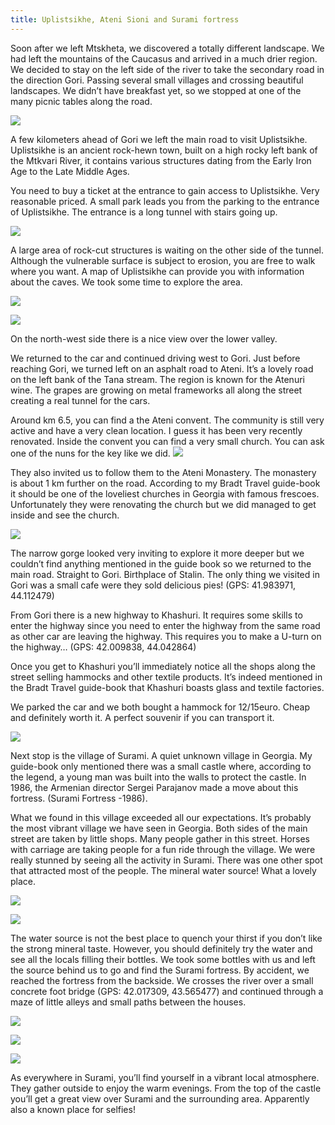 ```yaml
---
title: Uplistsikhe, Ateni Sioni and Surami fortress
---
```


Soon after we left Mtskheta, we discovered a totally different landscape. We had left the mountains of the Caucasus and arrived in a much drier region. We decided to stay on the left side of the river to take the secondary road in the direction Gori. Passing several small villages and crossing beautiful landscapes. We didn’t have breakfast yet, so we stopped at one of the many picnic tables along the road.


<Image
    src='images/DSC_1544.jpg'
/>

A few kilometers ahead of Gori we left the main road to visit Uplistsikhe. Uplistsikhe is an ancient rock-hewn town, built on a high rocky left bank of the Mtkvari River, it contains various structures dating from the Early Iron Age to the Late Middle Ages.

You need to buy a ticket at the entrance to gain access to Uplistsikhe. Very reasonable priced. A small park leads you from the parking to the entrance of Uplistsikhe. The entrance is a long tunnel with stairs going up.


<Image
    src='images/DSC_1549.jpg'
/>

A large area of rock-cut structures is waiting on the other side of the tunnel. Although the vulnerable surface is subject to erosion, you are free to walk where you want. A map of Uplistsikhe can provide you with information about the caves. We took some time to explore the area.

<Image
    src='images/DSC_1554.jpg'
    caption='Ancient cave town Uplistsikhe near Gori'
/>

<Image
    src='images/DSC_1558.jpg'
/>

On the north-west side there is a nice view over the lower valley.


We returned to the car and continued driving west to Gori. Just before reaching Gori, we turned left on an asphalt road to Ateni. It’s a lovely road on the left bank of the Tana stream. The region is known for the Atenuri wine. The grapes are growing on metal frameworks all along the street creating a real tunnel for the cars.

Around km 6.5, you can find a the Ateni convent. The community is still very active and have a very clean location. I guess it has been very recently renovated. Inside the convent you can find a very small church. You can ask one of the nuns for the key like we did.
<Image
    src='images/DSC_1573.jpg'
/>

They also invited us to follow them to the Ateni Monastery. The monastery is about 1 km further on the road. According to my Bradt Travel guide-book it should be one of the loveliest churches in Georgia with famous frescoes. Unfortunately they were renovating the church but we did managed to get inside and see the church.

<Image
    src='images/DSC_1570.jpg'
/>

The narrow gorge looked very inviting to explore it more deeper but we couldn’t find anything mentioned in the guide book so we returned to the main road. Straight to Gori. Birthplace of Stalin. The only thing we visited in Gori was a small cafe were they sold delicious pies! (GPS: 41.983971, 44.112479)

From Gori there is a new highway to Khashuri. It requires some skills to enter the highway since you need to enter the highway from the same road as other car are leaving the highway. This requires you to make a U-turn on the highway… (GPS: 42.009838, 44.042864)

Once you get to Khashuri you’ll immediately notice all the shops along the street selling hammocks and other textile products. It’s indeed mentioned in the Bradt Travel guide-book that Khashuri boasts glass and textile factories.

We parked the car and we both bought a hammock for 12/15euro. Cheap and definitely worth it. A perfect souvenir if you can transport it.

<Image
    src='images/DSC_1590.jpg'
/>

Next stop is the village of Surami. A quiet unknown village in Georgia. My guide-book only mentioned there was a small castle where, according to the legend, a young man was built into the walls to protect the castle. In 1986, the Armenian director Sergei Parajanov made a move about this fortress. (Surami Fortress -1986).

What we found in this village exceeded all our expectations. It’s probably the most vibrant village we have seen in Georgia. Both sides of the main street are taken by little shops. Many people gather in this street. Horses with carriage are taking people for a fun ride through the village. We were really stunned by seeing all the activity in Surami. There was one other spot that attracted most of the people. The mineral water source! What a lovely place.

<Image
    src='images/DSC_1606.jpg'
/>

<Image
    src='images/DSC_1601.jpg'
    caption='The mineral water source in Surami'
/>

The water source is not the best place to quench your thirst if you don’t like the strong mineral taste. However, you should definitely try the water and see all the locals filling their bottles. We took some bottles with us and left the source behind us to go and find the Surami fortress. By accident, we reached the fortress from the backside. We crosses the river over a small concrete foot bridge (GPS: 42.017309, 43.565477) and continued through a maze of little alleys and small paths between the houses.

<Image
    src='images/DSC_1613.jpg'
/>

<Image
    src='images/DSC_1618.jpg'
/>


<Image
    src='images/DSC_1625.jpg'
    caption='The Surami Fortress. Locals gather here for picnick. Great views from the top of the castle.'
/>

As everywhere in Surami, you’ll find yourself in a vibrant local atmosphere. They gather outside to enjoy the warm evenings. From the top of the castle you’ll get a great view over Surami and the surrounding area. Apparently also a known place for selfies!

